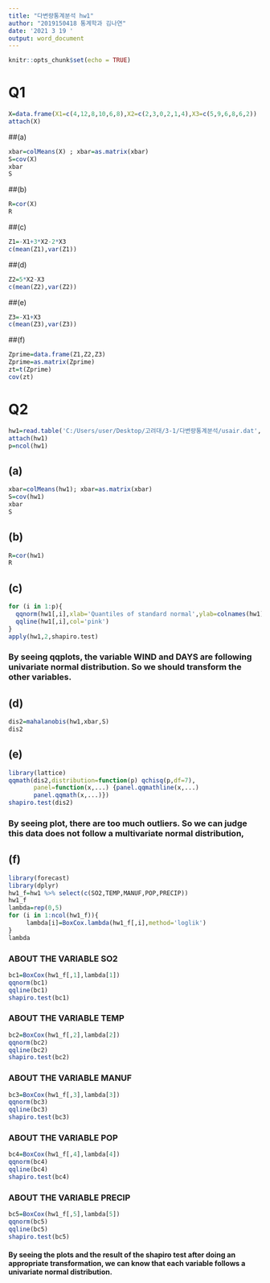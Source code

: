 ---
title: "다변량통계분석 hw1"
author: "2019150418 통계학과 김나연"
date: '2021 3 19 '
output: word_document
---

```{r setup, include=FALSE}
knitr::opts_chunk$set(echo = TRUE)
```


# Q1
```{r}
X=data.frame(X1=c(4,12,8,10,6,8),X2=c(2,3,0,2,1,4),X3=c(5,9,6,8,6,2))
attach(X)
```

##(a)
```{r}
xbar=colMeans(X) ; xbar=as.matrix(xbar)
S=cov(X)
xbar
S
```
##(b)
```{r}
R=cor(X)
R
```

##(c)
```{r}
Z1=-X1+3*X2-2*X3
c(mean(Z1),var(Z1))
```

##(d)
```{r}
Z2=5*X2-X3
c(mean(Z2),var(Z2))
```

##(e)
```{r}
Z3=-X1+X3
c(mean(Z3),var(Z3))
```

##(f)
```{r}
Zprime=data.frame(Z1,Z2,Z3)
Zprime=as.matrix(Zprime)
zt=t(Zprime)
cov(zt)
```

# Q2
```{r}
hw1=read.table('C:/Users/user/Desktop/고려대/3-1/다변량통계분석/usair.dat',header=T)
attach(hw1)
p=ncol(hw1)
```

## (a)
```{r}
xbar=colMeans(hw1); xbar=as.matrix(xbar)
S=cov(hw1)
xbar
S
```
## (b)
```{r}
R=cor(hw1)
R
```
## (c)
```{r}
for (i in 1:p){
  qqnorm(hw1[,i],xlab='Quantiles of standard normal',ylab=colnames(hw1)[i])
  qqline(hw1[,i],col='pink')
}
apply(hw1,2,shapiro.test)
```
### By seeing qqplots, the variable WIND and DAYS are following univariate normal distribution. So we should transform the other variables. 


## (d)
```{r}
dis2=mahalanobis(hw1,xbar,S)
dis2
```
## (e)
```{r}
library(lattice)
qqmath(dis2,distribution=function(p) qchisq(p,df=7),
       panel=function(x,...) {panel.qqmathline(x,...)
       panel.qqmath(x,...)})
shapiro.test(dis2)
```
### By seeing plot, there are too much outliers. So we can judge this data does not follow a multivariate normal distribution, 
## (f)
```{r}
library(forecast)
library(dplyr)
hw1_f=hw1 %>% select(c(SO2,TEMP,MANUF,POP,PRECIP))
hw1_f
lambda=rep(0,5)
for (i in 1:ncol(hw1_f)){
     lambda[i]=BoxCox.lambda(hw1_f[,i],method='loglik')
}
lambda
```
### ABOUT THE VARIABLE SO2
```{r}
bc1=BoxCox(hw1_f[,1],lambda[1])
qqnorm(bc1)
qqline(bc1)
shapiro.test(bc1)
```
### ABOUT THE VARIABLE TEMP
```{r}
bc2=BoxCox(hw1_f[,2],lambda[2])
qqnorm(bc2)
qqline(bc2)
shapiro.test(bc2)
```

### ABOUT THE VARIABLE MANUF
```{r}
bc3=BoxCox(hw1_f[,3],lambda[3])
qqnorm(bc3)
qqline(bc3)
shapiro.test(bc3)
```

### ABOUT THE VARIABLE POP
```{r}
bc4=BoxCox(hw1_f[,4],lambda[4])
qqnorm(bc4)
qqline(bc4)
shapiro.test(bc4)
```

### ABOUT THE VARIABLE PRECIP
```{r}
bc5=BoxCox(hw1_f[,5],lambda[5])
qqnorm(bc5)
qqline(bc5)
shapiro.test(bc5)
```
#### By seeing the plots and the result of the shapiro test after doing an appropriate transformation, we can know that each variable follows a univariate normal distribution.
